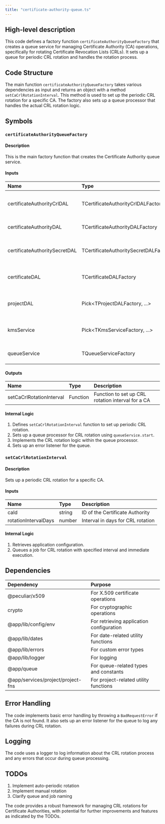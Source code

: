 ```yaml
---
title: "certificate-authority-queue.ts"
---
```


## High-level description
This code defines a factory function `certificateAuthorityQueueFactory` that creates a queue service for managing Certificate Authority (CA) operations, specifically for rotating Certificate Revocation Lists (CRLs). It sets up a queue for periodic CRL rotation and handles the rotation process.

## Code Structure
The main function `certificateAuthorityQueueFactory` takes various dependencies as input and returns an object with a method `setCaCrlRotationInterval`. This method is used to set up the periodic CRL rotation for a specific CA. The factory also sets up a queue processor that handles the actual CRL rotation logic.

## Symbols

### `certificateAuthorityQueueFactory`
#### Description
This is the main factory function that creates the Certificate Authority queue service.

#### Inputs
| Name | Type | Description |
|:-----|:-----|:------------|
| certificateAuthorityCrlDAL | TCertificateAuthorityCrlDALFactory | Data access layer for CA CRL operations |
| certificateAuthorityDAL | TCertificateAuthorityDALFactory | Data access layer for CA operations |
| certificateAuthoritySecretDAL | TCertificateAuthoritySecretDALFactory | Data access layer for CA secret operations |
| certificateDAL | TCertificateDALFactory | Data access layer for certificate operations |
| projectDAL | Pick&lt;TProjectDALFactory, ...&gt; | Data access layer for project operations |
| kmsService | Pick&lt;TKmsServiceFactory, ...&gt; | Service for key management operations |
| queueService | TQueueServiceFactory | Service for managing queues |

#### Outputs
| Name | Type | Description |
|:-----|:-----|:------------|
| setCaCrlRotationInterval | Function | Function to set up CRL rotation interval for a CA |

#### Internal Logic
1. Defines `setCaCrlRotationInterval` function to set up periodic CRL rotation.
2. Sets up a queue processor for CRL rotation using `queueService.start`.
3. Implements the CRL rotation logic within the queue processor.
4. Sets up an error listener for the queue.

### `setCaCrlRotationInterval`
#### Description
Sets up a periodic CRL rotation for a specific CA.

#### Inputs
| Name | Type | Description |
|:-----|:-----|:------------|
| caId | string | ID of the Certificate Authority |
| rotationIntervalDays | number | Interval in days for CRL rotation |

#### Internal Logic
1. Retrieves application configuration.
2. Queues a job for CRL rotation with specified interval and immediate execution.

## Dependencies
| Dependency | Purpose |
|:-----------|:--------|
| @peculiar/x509 | For X.509 certificate operations |
| crypto | For cryptographic operations |
| @app/lib/config/env | For retrieving application configuration |
| @app/lib/dates | For date-related utility functions |
| @app/lib/errors | For custom error types |
| @app/lib/logger | For logging |
| @app/queue | For queue-related types and constants |
| @app/services/project/project-fns | For project-related utility functions |

## Error Handling
The code implements basic error handling by throwing a `BadRequestError` if the CA is not found. It also sets up an error listener for the queue to log any failures during CRL rotation.

## Logging
The code uses a logger to log information about the CRL rotation process and any errors that occur during queue processing.

## TODOs
1. Implement auto-periodic rotation
2. Implement manual rotation
3. Clarify queue and job naming

The code provides a robust framework for managing CRL rotations for Certificate Authorities, with potential for further improvements and features as indicated by the TODOs.